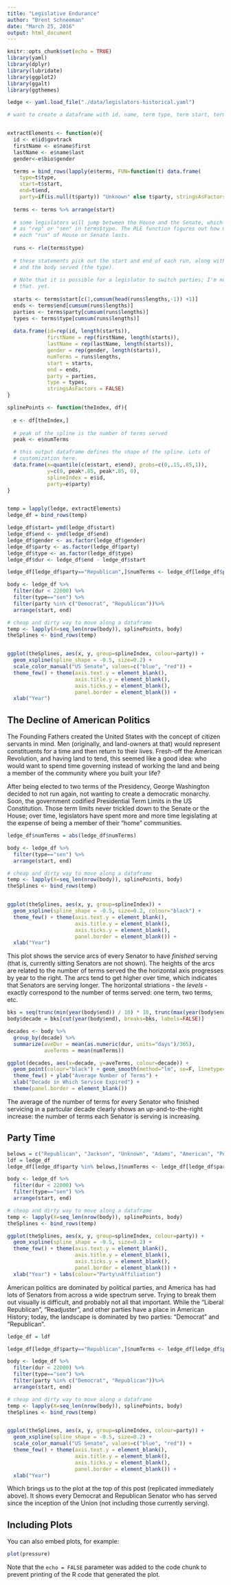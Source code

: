 ```yaml
---
title: "Legislative Endurance"
author: "Brent Schneeman"
date: "March 25, 2016"
output: html_document
---
```


```r
knitr::opts_chunk$set(echo = TRUE)
library(yaml)
library(dplyr)
library(lubridate)
library(ggplot2)
library(ggalt)
library(ggthemes)

ledge <- yaml.load_file("./data/legislators-historical.yaml")

# want to create a dataframe with id, name, term type, term start, term end, and party out of the ledge object


extractElements <- function(e){
  id <- e$id$govtrack
  firstName <- e$name$first
  lastName <- e$name$last
  gender<-e$bio$gender

  terms = bind_rows(lapply(e$terms, FUN=function(t) data.frame(
    type=t$type, 
    start=t$start, 
    end=t$end, 
    party=if(is.null(t$party)) "Unknown" else t$party, stringsAsFactors = F)))
  
  terms <- terms %>% arrange(start)
  
  # some legislators will jump between the House and the Senate, which is encoded
  # as "rep" or "sen" in terms$type. The RLE function figures out how many terms
  # each "run" of House or Senate lasts.
  
  runs <- rle(terms$type)
  
  # these statements pick out the start and end of each run, along with the parties
  # and the body served (the type).
  
  # Note that it is possible for a legislator to switch parties; I'm not dealing with
  # that. yet.
  
  starts <- terms$start[c(1,cumsum(head(runs$lengths,-1)) +1)]
  ends <- terms$end[cumsum(runs$lengths)]
  parties <- terms$party[cumsum(runs$lengths)]
  types <- terms$type[cumsum(runs$lengths)]
  
  data.frame(id=rep(id, length(starts)),
             firstName = rep(firstName, length(starts)),
             lastName = rep(lastName, length(starts)),
             gender = rep(gender, length(starts)),
             numTerms = runs$lengths,
             start = starts,
             end = ends,
             party = parties,
             type = types,
             stringsAsFactors = FALSE)
}

splinePoints <- function(theIndex, df){
  
  e <- df[theIndex,]
  
  # peak of the spline is the number of terms served
  peak <- e$numTerms

  # this output dataframe defines the shape of the spline. Lots of 
  # customization here.
  data.frame(x=quantile(c(e$start, e$end), probs=c(0,.15,.85,1)), 
             y=c(0, peak*.85, peak*.85, 0),
             splineIndex = e$id,
             party=e$party)
}


temp = lapply(ledge, extractElements)
ledge_df = bind_rows(temp)

ledge_df$start= ymd(ledge_df$start)
ledge_df$end <- ymd(ledge_df$end)
ledge_df$gender <- as.factor(ledge_df$gender)
ledge_df$party <- as.factor(ledge_df$party)
ledge_df$type <- as.factor(ledge_df$type)
ledge_df$dur <- ledge_df$end - ledge_df$start

ledge_df[ledge_df$party=="Republican",]$numTerms <- ledge_df[ledge_df$party=="Republican",]$numTerms * -1

```
```r

body <- ledge_df %>% 
  filter(dur < 22000) %>%
  filter(type=="sen") %>% 
  filter(party %in% c("Democrat", "Republican"))%>% 
  arrange(start, end) 

# cheap and dirty way to move along a dataframe
temp <- lapply(X=seq_len(nrow(body)), splinePoints, body)
theSplines <- bind_rows(temp)


ggplot(theSplines, aes(x, y, group=splineIndex, colour=party)) + 
  geom_xspline(spline_shape = -0.5, size=0.2) +
  scale_color_manual("US Senate", values=c("blue", "red")) +
  theme_few() + theme(axis.text.y = element_blank(),
                      axis.title.y = element_blank(),
                      axis.ticks.y = element_blank(),
                      panel.border = element_blank()) +
  xlab("Year")
```

## The Decline of American Politics

The Founding Fathers created the United States with the concept of citizen servants in mind. Men (originally, and land-owners at that) would represent constituents for a time and then return to their lives. Fresh-off the American Revolution, and having land to tend, this seemed like a good idea: who would want to spend time governing instead of working the land and being a member of the community where you built your life?

After being elected to two terms of the Presidency, George Washington decided to not run again, not wanting to create a democratic monarchy. Soon, the  government codified Presidential Term Limits in the US Constitution. Those term limits never trickled down to the Senate or the House; over time, legislators have spent more and more time legislating at the expense of being a member of their "home" communities.

```r
ledge_df$numTerms = abs(ledge_df$numTerms)

body <- ledge_df %>% 
  filter(type=="sen") %>% 
  arrange(start, end) 

# cheap and dirty way to move along a dataframe
temp <- lapply(X=seq_len(nrow(body)), splinePoints, body)
theSplines <- bind_rows(temp)


ggplot(theSplines, aes(x, y, group=splineIndex)) + 
  geom_xspline(spline_shape = -0.5, size=0.2, colour="black") +
  theme_few() + theme(axis.text.y = element_blank(),
                      axis.title.y = element_blank(),
                      axis.ticks.y = element_blank(),
                      panel.border = element_blank()) +
  xlab("Year")

```

This plot shows the service arcs of every Senator to have *finished* serving (that is, currently sitting Senators are not shown). The heights of the arcs are related to the number of terms served the the horizontal axis progresses by year to the right. The arcs tend to get higher over time, which indicates that Senators are serving longer. The horizontal striations - the *levels* - exactly correspond to the number of terms served: one term, two terms, etc.

```r
bks = seq(trunc(min(year(body$end)) / 10) * 10, trunc(max(year(body$end)) / 10) * 10 + 10, 10)
body$decade = bks[cut(year(body$end), breaks=bks, labels=FALSE)]

decades <- body %>%
  group_by(decade) %>% 
  summarize(aveDur = mean(as.numeric(dur, units="days")/365),
            aveTerms = mean(numTerms)) 

ggplot(decades, aes(x=decade, y=aveTerms, colour=decade)) + 
  geom_point(colour="black") + geom_smooth(method="lm", se=F, linetype="dashed", size=0.5) +
  theme_few() + ylab("Average Number of Terms") +
  xlab("Decade in Which Service Expired") +
  theme(panel.border = element_blank()) 

```

The average of the number of terms for every Senator who finished servicing in a partcular decade clearly shows an up-and-to-the-right increase: the number of terms each Senator is serving is increasing.

## Party Time

```r
belows = c("Republican", "Jackson", "Unknown", "Adams", "American", "Populist")
ldf = ledge_df
ledge_df[ledge_df$party %in% belows,]$numTerms <- ledge_df[ledge_df$party %in% belows,]$numTerms * -1

body <- ledge_df %>% 
  filter(dur < 22000) %>%
  filter(type=="sen") %>% 
  arrange(start, end) 

# cheap and dirty way to move along a dataframe
temp <- lapply(X=seq_len(nrow(body)), splinePoints, body)
theSplines <- bind_rows(temp)

ggplot(theSplines, aes(x, y, group=splineIndex, colour=party)) + 
  geom_xspline(spline_shape = -0.5, size=0.2) +
  theme_few() + theme(axis.text.y = element_blank(),
                      axis.title.y = element_blank(),
                      axis.ticks.y = element_blank(),
                      panel.border = element_blank()) +
  xlab("Year") + labs(colour="Party\nAffiliation")
```

American politics are dominated by political parties, and America has had lots of Senators from across a wide spectrum serve. Trying to break them out visually is difficult, and probably not all that important. While the "Liberal Republican", "Readjuster", and other parties have a place in American History; today, the landscape is dominated by two parties: "Democrat" and "Republican".

```r
ledge_df = ldf

ledge_df[ledge_df$party=="Republican",]$numTerms <- ledge_df[ledge_df$party=="Republican",]$numTerms * -1

body <- ledge_df %>% 
  filter(dur < 22000) %>%
  filter(type=="sen") %>% 
  filter(party %in% c("Democrat", "Republican"))%>% 
  arrange(start, end) 

# cheap and dirty way to move along a dataframe
temp <- lapply(X=seq_len(nrow(body)), splinePoints, body)
theSplines <- bind_rows(temp)


ggplot(theSplines, aes(x, y, group=splineIndex, colour=party)) + 
  geom_xspline(spline_shape = -0.5, size=0.2) +
  scale_color_manual("US Senate", values=c("blue", "red")) +
  theme_few() + theme(axis.text.y = element_blank(),
                      axis.title.y = element_blank(),
                      axis.ticks.y = element_blank(),
                      panel.border = element_blank()) +
  xlab("Year")

```

Which brings us to the plot at the top of this post (replicated immediately above). It shows every Democrat and Republican Senator who has served since the inception of the Union (not including those currently serving).

## Including Plots

You can also embed plots, for example:

```r
plot(pressure)
```

Note that the `echo = FALSE` parameter was added to the code chunk to prevent printing of the R code that generated the plot.
